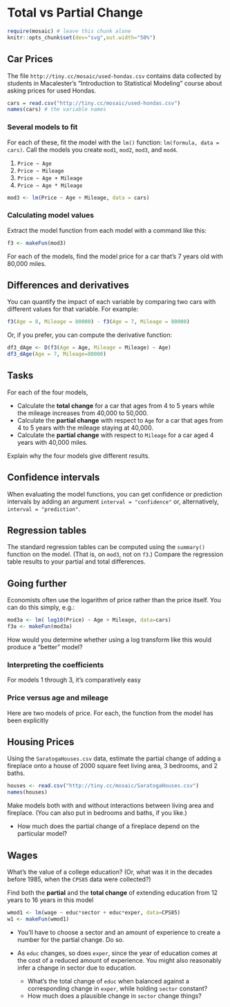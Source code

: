 # Total vs Partial Change

```r
require(mosaic) # leave this chunk alone
knitr::opts_chunk$set(dev="svg",out.width="50%")
```


## Car Prices

The file `http://tiny.cc/mosaic/used-hondas.csv` contains data collected by students in Macalester's "Introduction to Statistical Modeling" course about asking prices for used Hondas.

```r
cars = read.csv("http://tiny.cc/mosaic/used-hondas.csv")
names(cars) # the variable names
```

### Several models to fit

For each of these, fit the model with the `lm()` function: `lm(formula, data = cars)`. Call the models you create `mod1`, `mod2`, `mod3`, and `mod4`.

1. `Price ~ Age`
2. `Price ~ Mileage`
3. `Price ~ Age + Mileage`
4. `Price ~ Age * Mileage`

```r
mod3 <- lm(Price ~ Age + Mileage, data = cars)
```

### Calculating model values

Extract the model function from each model with a command like this:
```r
f3 <- makeFun(mod3)
```

For each of the models, find the model price for a car that's 7 years old with 80,000 miles.

## Differences and derivatives

You can quantify the impact of each variable by comparing two cars with different values for that variable.  For example:
```r
f3(Age = 8, Mileage = 80000) - f3(Age = 7, Mileage = 80000)
```

Or, if you prefer, you can compute the derivative function:
```r
df3_dAge <- D(f3(Age = Age, Mileage = Mileage) ~ Age)
df3_dAge(Age = 7, Mileage=80000)
```

## Tasks

For each of the four models, 

* Calculate the **total change** for a car that ages from 4 to 5 years while the mileage increases from 40,000 to 50,000.
* Calculate the **partial change** with respect to `Age` for a car that ages from 4 to 5 years with the mileage staying at 40,000. 
* Calculate the **partial change** with respect to `Mileage` for a car aged 4 years with 40,000 miles.

Explain why the four models give different results.

## Confidence intervals

When evaluating the model functions, you can get confidence or prediction intervals by adding an argument `interval = "confidence"` or, alternatively, `interval = "prediction"`.

## Regression tables

The standard regression tables can be computed using the `summary()` function on the model. (That is, on `mod3`, not on `f3`.) Compare the regression table results to your partial and total differences.

## Going further

Economists often use the logarithm of price rather than the price itself.  You can do this simply, e.g.:

```r
mod3a <- lm( log10(Price) ~ Age + Mileage, data=cars)
f3a <- makeFun(mod3a)
```

How would you determine whether using a log transform like this would produce a "better" model?


### Interpreting the coefficients

For models 1 through 3, it's comparatively easy 

### Price versus age and mileage

Here are two models of price.  For each, the function from the model has been explicitly 

## Housing Prices

Using the `SaratogaHouses.csv` data, estimate the partial change of adding a fireplace onto a house of 2000 square feet living area, 3 bedrooms, and 2 baths.

```r
houses <- read.csv("http://tiny.cc/mosaic/SaratogaHouses.csv")
names(houses)
```

Make models both with and without interactions between living area and fireplace. (You can also put in bedrooms and baths, if you like.) 

* How much does the partial change of a fireplace depend on the particular model? 



## Wages

What's the value of a college education? (Or, what was it in the decades before 1985, when the `CPS85` data were collected?)

Find both the **partial** and the **total change** of extending education from 12 years to 16 years in this model

```r
wmod1 <- lm(wage ~ educ*sector + educ*exper, data=CPS85)
w1 <- makeFun(wmod1)
```

* You'll have to choose a sector and an amount of experience to create a number for the partial change.  Do so.

* As `educ` changes, so does `exper`, since the year of education comes at the cost of a reduced amount of experience.  You might also reasonably infer a change in sector due to education.
    * What's the total change of `educ` when balanced against a corresponding change in `exper`, while holding `sector` constant?
    * How much does a plausible change in `sector` change things?





